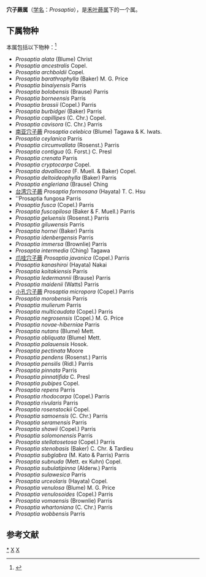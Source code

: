 {{Automatic Taxobox
| taxon = Prosaptia
| authority = C. Presl, 1836
| subdivision_ranks = 种
| subdivision = 见正文
}}

'''穴子蕨属'''（[[学名|学名]]：''Prosaptia''），是[[禾叶蕨属|禾叶蕨属]]下的一个属。

==下属物种==
本属包括以下物种：<ref>{{cite web |title=Prosaptia C.Presl |url=https://www.gbif.org/species/3751346 |website=GBIF}}</ref>
* ''Prosaptia alata'' (Blume) Christ
* ''Prosaptia ancestralis'' Copel.
* ''Prosaptia archboldii'' Copel.
* ''Prosaptia barathrophylla'' (Baker) M. G. Price
* ''Prosaptia binaiyensis'' Parris
* ''Prosaptia bolobensis'' (Brause) Parris
* ''Prosaptia borneensis'' Parris
* ''Prosaptia brassii'' (Copel.) Parris
* ''Prosaptia burbidgei'' (Baker) Parris
* ''Prosaptia capillipes'' (C. Chr.) Copel.
* ''Prosaptia cavisora'' (C. Chr.) Parris
* [[南亚穴子蕨|南亚穴子蕨]] ''Prosaptia celebica'' (Blume) Tagawa & K. Iwats.
* ''Prosaptia ceylanica'' Parris
* ''Prosaptia circumvallata'' (Rosenst.) Parris
* ''Prosaptia contigua'' (G. Forst.) C. Presl
* ''Prosaptia crenata'' Parris
* ''Prosaptia cryptocarpa'' Copel.
* ''Prosaptia davalliacea'' (F. Muell. & Baker) Copel.
* ''Prosaptia deltoideophylla'' (Baker) Parris
* ''Prosaptia engleriana'' (Brause) Ching
* [[台湾穴子蕨|台湾穴子蕨]] ''Prosaptia formosana'' (Hayata) T. C. Hsu
* ''Prosaptia fungosa Parris
* ''Prosaptia fusca'' (Copel.) Parris
* ''Prosaptia fuscopilosa'' (Baker & F. Muell.) Parris
* ''Prosaptia geluensis'' (Rosenst.) Parris
* ''Prosaptia giluwensis'' Parris
* ''Prosaptia hornei'' (Baker) Parris
* ''Prosaptia idenbergensis'' Parris
* ''Prosaptia immersa'' (Brownlie) Parris
* ''Prosaptia intermedia'' (Ching) Tagawa
* [[爪哇穴子蕨|爪哇穴子蕨]] ''Prosaptia javanica'' (Copel.) Parris
* ''Prosaptia kanashiroi'' (Hayata) Nakai
* ''Prosaptia koitakiensis'' Parris
* ''Prosaptia ledermannii'' (Brause) Parris
* ''Prosaptia maidenii'' (Watts) Parris
* [[小孔穴子蕨|小孔穴子蕨]] ''Prosaptia micropora'' (Copel.) Parris
* ''Prosaptia morobensis'' Parris
* ''Prosaptia mulierum'' Parris
* ''Prosaptia multicaudata'' (Copel.) Parris
* ''Prosaptia negrosensis'' (Copel.) M. G. Price
* ''Prosaptia novae-hiberniae'' Parris
* ''Prosaptia nutans'' (Blume) Mett.
* ''Prosaptia obliquata'' (Blume) Mett.
* ''Prosaptia palauensis'' Hosok.
* ''Prosaptia pectinata'' Moore
* ''Prosaptia pendens'' (Rosenst.) Parris
* ''Prosaptia pensilis'' (Ridl.) Parris
* ''Prosaptia pinnata'' Parris
* ''Prosaptia pinnatifida'' C. Presl
* ''Prosaptia pubipes'' Copel.
* ''Prosaptia repens'' Parris
* ''Prosaptia rhodocarpa'' (Copel.) Parris
* ''Prosaptia rivularis'' Parris
* ''Prosaptia rosenstockii'' Copel.
* ''Prosaptia samoensis'' (C. Chr.) Parris
* ''Prosaptia seramensis'' Parris
* ''Prosaptia shawii'' (Copel.) Parris
* ''Prosaptia solomonensis'' Parris
* ''Prosaptia stellatosetosa'' (Copel.) Parris
* ''Prosaptia stenobasis'' (Baker) C. Chr. & Tardieu
* ''Prosaptia subglabra'' (M. Kato & Parris) Parris
* ''Prosaptia subnuda'' (Mett. ex Kuhn) Copel.
* ''Prosaptia subulatipinna'' (Alderw.) Parris
* ''Prosaptia sulawesica'' Parris
* ''Prosaptia urceolaris'' (Hayata) Copel.
* ''Prosaptia venulosa'' (Blume) M. G. Price
* ''Prosaptia venulosoides'' (Copel.) Parris
* ''Prosaptia vomaensis'' (Brownlie) Parris
* ''Prosaptia whartoniana'' (C. Chr.) Parris
* ''Prosaptia wobbensis'' Parris

== 参考文献 ==
{{Reflist}}

{{taxonbar}}
[[Category:_穴子蕨属|*]]
[[Category:_禾叶蕨属|X]]
[[Category:_1836年描述的分类群|X]]